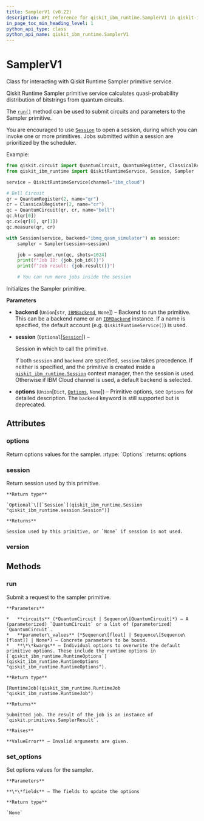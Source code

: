 ```yaml
---
title: SamplerV1 (v0.22)
description: API reference for qiskit_ibm_runtime.SamplerV1 in qiskit-ibm-runtime v0.22
in_page_toc_min_heading_level: 1
python_api_type: class
python_api_name: qiskit_ibm_runtime.SamplerV1
---
```


# SamplerV1

<Class id="qiskit_ibm_runtime.SamplerV1" isDedicatedPage={true} github="https://github.com/Qiskit/qiskit-ibm-runtime/tree/stable/0.22/qiskit_ibm_runtime/sampler.py#L139-L291" signature="SamplerV1(backend=None, session=None, options=None)" modifiers="class">
  Class for interacting with Qiskit Runtime Sampler primitive service.

  Qiskit Runtime Sampler primitive service calculates quasi-probability distribution of bitstrings from quantum circuits.

  The [`run()`](#qiskit_ibm_runtime.SamplerV1.run "qiskit_ibm_runtime.SamplerV1.run") method can be used to submit circuits and parameters to the Sampler primitive.

  You are encouraged to use [`Session`](qiskit_ibm_runtime.Session "qiskit_ibm_runtime.Session") to open a session, during which you can invoke one or more primitives. Jobs submitted within a session are prioritized by the scheduler.

  Example:

  ```python
  from qiskit.circuit import QuantumCircuit, QuantumRegister, ClassicalRegister
  from qiskit_ibm_runtime import QiskitRuntimeService, Session, Sampler

  service = QiskitRuntimeService(channel="ibm_cloud")

  # Bell Circuit
  qr = QuantumRegister(2, name="qr")
  cr = ClassicalRegister(2, name="cr")
  qc = QuantumCircuit(qr, cr, name="bell")
  qc.h(qr[0])
  qc.cx(qr[0], qr[1])
  qc.measure(qr, cr)

  with Session(service, backend="ibmq_qasm_simulator") as session:
      sampler = Sampler(session=session)

      job = sampler.run(qc, shots=1024)
      print(f"Job ID: {job.job_id()}")
      print(f"Job result: {job.result()}")

      # You can run more jobs inside the session
  ```

  Initializes the Sampler primitive.

  **Parameters**

  *   **backend** (`Union`\[`str`, [`IBMBackend`](qiskit_ibm_runtime.IBMBackend "qiskit_ibm_runtime.ibm_backend.IBMBackend"), `None`]) – Backend to run the primitive. This can be a backend name or an [`IBMBackend`](qiskit_ibm_runtime.IBMBackend "qiskit_ibm_runtime.IBMBackend") instance. If a name is specified, the default account (e.g. `QiskitRuntimeService()`) is used.

  *   **session** (`Optional`\[[`Session`](qiskit_ibm_runtime.Session "qiskit_ibm_runtime.session.Session")]) –

      Session in which to call the primitive.

      If both `session` and `backend` are specified, `session` takes precedence. If neither is specified, and the primitive is created inside a [`qiskit_ibm_runtime.Session`](qiskit_ibm_runtime.Session "qiskit_ibm_runtime.Session") context manager, then the session is used. Otherwise if IBM Cloud channel is used, a default backend is selected.

  *   **options** (`Union`\[`Dict`, [`Options`](qiskit_ibm_runtime.options.Options "qiskit_ibm_runtime.options.options.Options"), `None`]) – Primitive options, see `Options` for detailed description. The `backend` keyword is still supported but is deprecated.

  ## Attributes

  ### options

  <Attribute id="qiskit_ibm_runtime.SamplerV1.options">
    Return options values for the sampler. :rtype: `Options` :returns: options
  </Attribute>

  ### session

  <Attribute id="qiskit_ibm_runtime.SamplerV1.session">
    Return session used by this primitive.

    **Return type**

    `Optional`\[[`Session`](qiskit_ibm_runtime.Session "qiskit_ibm_runtime.session.Session")]

    **Returns**

    Session used by this primitive, or `None` if session is not used.
  </Attribute>

  ### version

  <Attribute id="qiskit_ibm_runtime.SamplerV1.version" attributeValue="1" />

  ## Methods

  ### run

  <Function id="qiskit_ibm_runtime.SamplerV1.run" github="https://github.com/Qiskit/qiskit-ibm-runtime/tree/stable/0.22/qiskit_ibm_runtime/sampler.py#L211-L239" signature="run(circuits, parameter_values=None, **kwargs)">
    Submit a request to the sampler primitive.

    **Parameters**

    *   **circuits** (*QuantumCircuit | Sequence\[QuantumCircuit]*) – A (parameterized) `QuantumCircuit` or a list of (parameterized) `QuantumCircuit`.
    *   **parameter\_values** (*Sequence\[float] | Sequence\[Sequence\[float]] | None*) – Concrete parameters to be bound.
    *   **\*\*kwargs** – Individual options to overwrite the default primitive options. These include the runtime options in [`qiskit_ibm_runtime.RuntimeOptions`](qiskit_ibm_runtime.RuntimeOptions "qiskit_ibm_runtime.RuntimeOptions").

    **Return type**

    [RuntimeJob](qiskit_ibm_runtime.RuntimeJob "qiskit_ibm_runtime.RuntimeJob")

    **Returns**

    Submitted job. The result of the job is an instance of `qiskit.primitives.SamplerResult`.

    **Raises**

    **ValueError** – Invalid arguments are given.
  </Function>

  ### set\_options

  <Function id="qiskit_ibm_runtime.SamplerV1.set_options" github="https://github.com/Qiskit/qiskit-ibm-runtime/tree/stable/0.22/qiskit_ibm_runtime/base_primitive.py#L428-L436" signature="set_options(**fields)">
    Set options values for the sampler.

    **Parameters**

    **\*\*fields** – The fields to update the options

    **Return type**

    `None`
  </Function>
</Class>

